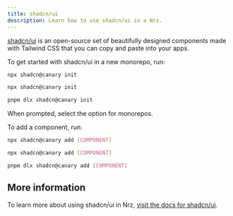 ```yaml
---
title: shadcn/ui
description: Learn how to use shadcn/ui in a Nrz.
---
```



[shadcn/ui](https://ui.shadcn.com/docs/monorepo) is an open-source set of beautifully designed components made with Tailwind CSS that you can copy and paste into your apps.

To get started with shadcn/ui in a new monorepo, run:

<PackageManagerTabs>
<Tab>

```bash title="Terminal"
npx shadcn@canary init
```

</Tab>

<Tab>

```bash title="Terminal"
npx shadcn@canary init
```

</Tab>

<Tab>

```bash title="Terminal"
pnpm dlx shadcn@canary init
```

</Tab>
</PackageManagerTabs>

When prompted, select the option for monorepos.

To add a component, run:

<PackageManagerTabs>
<Tab>

```bash title="Terminal"
npx shadcn@canary add [COMPONENT]
```

</Tab>

<Tab>

```bash title="Terminal"
npx shadcn@canary add [COMPONENT]
```

</Tab>

<Tab>

```bash title="Terminal"
pnpm dlx shadcn@canary add [COMPONENT]
```

</Tab>
</PackageManagerTabs>

## More information

To learn more about using shadcn/ui in Nrz, [visit the docs for shadcn/ui](https://ui.shadcn.com/docs/monorepo).
